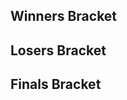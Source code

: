 {{tabs static
|name1=Overview
|link1=Super Smash Sundays 29
|name2=Singles Pool A
|link2=Super Smash Sundays 29/Singles Pool A
|name3=Singles Pool B
|link3=Super Smash Sundays 29/Singles Pool B
|name4=Singles Pool C
|link4=Super Smash Sundays 29/Singles Pool C
|name5=Singles Pool D
|link5=Super Smash Sundays 29/Singles Pool D
|name6=Singles Top 16
|link6=Super Smash Sundays 29/Singles Top 16
|name7=Doubles
|link7=Super Smash Sundays 29/Doubles
|This=6
}}{{SetGame|melee}}
<!-- Generated with http://tournament-nub.rhcloud.com/toliquipedia -->
==Winners Bracket==
{{8DEWBracketA
|r1m1p1=Fly Amanita |r1m1p1flag=us |r1m1p1score=1 |r1m1win=2
|r1m1p2=Larry Lurr |r1m1p2flag=us |r1m1p2score=2

|r1m2p1=Westballz |r1m2p1flag=us |r1m2p1score=2 |r1m2win=1
|r1m2p2=HugS |r1m2p2flag=us |r1m2p2score=0

|r1m3p1=Lucky |r1m3p1flag=us |r1m3p1score=2 |r1m3win=1
|r1m3p2=Eddy Mexico |r1m3p2flag=mx |r1m3p2score=1

|r1m4p1=MikeHaze |r1m4p1flag=us |r1m4p1score=1 |r1m4win=2
|r1m4p2=S2J |r1m4p2flag=us |r1m4p2score=2

|r2m1p1=Larry Lurr |r2m1p1flag=us |r2m1p1score=0 |r2m1win=2
|r2m1p2=Westballz |r2m1p2flag=us |r2m1p2score=3

|r2m2p1=Lucky |r2m2p1flag=us |r2m2p1score=2 |r2m2win=2
|r2m2p2=S2J |r2m2p2flag=us |r2m2p2score=3
}}

==Losers Bracket==
{{16DELBracketSmwA
|tourneylink=Super Smash Sundays 29
|tourneyname=Super Smash Sundays 29
|l1placement=13-16
|l2placement=9-12
|l3placement=7-8
|l4placement=5-6

|l1m1p1=Adam |l1m1p1flag=us |l1m1p1score=0 |l1m1win=2
|l1m1p2=Kira |l1m1p2flag=us |l1m1p2score=2

|l1m2p1=ROFL |l1m2p1flag=us |l1m2p1score=1 |l1m2win=2
|l1m2p2=MacD |l1m2p2flag=us |l1m2p2score=2

|l1m3p1=SUNG475 |l1m3p1flag=us |l1m3p1score=0 |l1m3win=2
|l1m3p2=Ken |l1m3p2flag=us |l1m3p2score=2

|l1m4p1=Connor |l1m4p1flag=us |l1m4p1score=2 |l1m4win=1
|l1m4p2=Medz |l1m4p2flag=us |l1m4p2score=1

|l2m1p1=MikeHaze |l2m1p1flag=us |l2m1p1score=2 |l2m1win=1
|l2m1p2=Kira |l2m1p2flag=us |l2m1p2score=0

|l2m2p1=Eddy Mexico |l2m2p1flag=mx |l2m2p1score=1 |l2m2win=2
|l2m2p2=MacD |l2m2p2flag=us |l2m2p2score=2

|l2m3p1=HugS |l2m3p1flag=us |l2m3p1score=2 |l2m3win=1
|l2m3p2=Ken |l2m3p2flag=us |l2m3p2score=1

|l2m4p1=Fly Amanita |l2m4p1flag=us |l2m4p1score=2 |l2m4win=1
|l2m4p2=Connor |l2m4p2flag=us |l2m4p2score=0

|l3m1p1=MikeHaze |l3m1p1flag=us |l3m1p1score=2 |l3m1win=1
|l3m1p2=MacD |l3m1p2flag=us |l3m1p2score=0

|l3m2p1=HugS |l3m2p1flag=us |l3m2p1score=1 |l3m2win=2
|l3m2p2=Fly Amanita |l3m2p2flag=us |l3m2p2score=2

|l4m1p1=Larry Lurr |l4m1p1flag=us |l4m1p1score=2 |l4m1win=1
|l4m1p2=MikeHaze |l4m1p2flag=us |l4m1p2score=0

|l4m2p1=Lucky |l4m2p1flag=us |l4m2p1score=2 |l4m2win=1
|l4m2p2=Fly Amanita |l4m2p2flag=us |l4m2p2score=1
}}

==Finals Bracket==
<onlyinclude>
{{DEFinalSmwBracket
|tourneylink=Super Smash Sundays 29
|tourneyname=Super Smash Sundays 29
|l1placement=4
|r2placement=3
|r3loserplacement=2
|r3winnerplacement=1

<!-- FROM WINNERS -->
|r1m1p1=Westballz |r1m1p1flag=us |r1m1p1score=3 |r1m1win=1
|r1m1p2=S2J |r1m1p2flag=us |r1m1p2score=2

<!-- FROM LOSERS -->
|l1m1p1=Larry Lurr |l1m1p1flag=us |l1m1p1score=0 |l1m1win=2
|l1m1p2=Lucky |l1m1p2flag=us |l1m1p2score=3

<!-- LOSERS FINALS -->
|r2m1p1=S2J |r2m1p1flag=us |r2m1p1score=2 |r2m1win=2
|r2m1p2=Lucky |r2m1p2flag=us |r2m1p2score=3

<!-- GRAND FINALS -->
|r3m1p1=Westballz |r3m1p1flag=us |r3m1p1score=1 |r3m2p1score=3 |r3m1win=1
|r3m1p2=Lucky |r3m1p2flag=us |r3m1p2score=3 |r3m2p2score=0
|export_score=true
}}
</onlyinclude>
